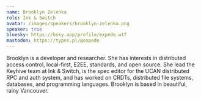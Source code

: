 ```yaml
---
name: Brooklyn Zelenka
role: Ink & Switch
avatar: /images/speakers/brooklyn-zelenka.png
speaker: true
bluesky: https://bsky.app/profile/expede.wtf
mastodon: https://types.pl/@expede
---
```


Brooklyn is a developer and researcher. She has interests in distributed access control, local-first, E2EE, standards, and open source. She lead the Keyhive team at Ink & Switch, is the spec editor for the UCAN distributed RPC and auth system, and has worked on CRDTs, distributed file systems, databases, and programming languages. Brooklyn is based in beautiful, rainy Vancouver.
